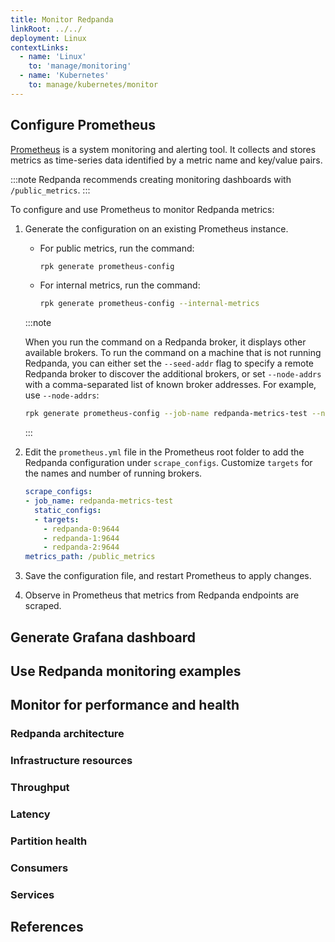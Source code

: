 ```yaml
---
title: Monitor Redpanda
linkRoot: ../../
deployment: Linux
contextLinks:
  - name: 'Linux'
    to: 'manage/monitoring'
  - name: 'Kubernetes'
    to: manage/kubernetes/monitor
---
```


<head>
  <meta name="title" content="Monitor Redpanda | Redpanda Docs" />
  <meta name="description" content="Metrics to monitor the health of your system to predict issues and optimize performance."/>
  <link rel="canonical" href="https://docs.redpanda.com/docs/manage/monitoring/" />
</head>


<ContextLink frontmatter={frontMatter}
/>

<Intro frontmatter={frontMatter}/>

## Configure Prometheus

[Prometheus](https://prometheus.io/) is a system monitoring and alerting tool. It collects and stores metrics as time-series data identified by a metric name and key/value pairs.

:::note
Redpanda recommends creating monitoring dashboards with `/public_metrics`.
:::

To configure and use Prometheus to monitor Redpanda metrics:

1. Generate the configuration on an existing Prometheus instance.

    - For public metrics, run the command:

        ```bash
        rpk generate prometheus-config
        ```

    - For internal metrics, run the command:

        ```bash
        rpk generate prometheus-config --internal-metrics
        ```

    :::note

    When you run the command on a Redpanda broker, it displays other available brokers. To run the command on a machine that is not running Redpanda, you can either set the `--seed-addr` flag to specify a remote Redpanda broker to discover the additional brokers, or set `--node-addrs` with a comma-separated list of known broker addresses. For example, use `--node-addrs`:

    ```bash
    rpk generate prometheus-config --job-name redpanda-metrics-test --node-addrs 172.31.18.239:9644,172.31.18.239:9643,172.31.18.239:9642
    ```
    :::

1. Edit the `prometheus.yml` file in the Prometheus root folder to add the Redpanda configuration under `scrape_configs`. Customize `targets` for the names and number of running brokers.

    ```yaml
    scrape_configs:
    - job_name: redpanda-metrics-test
      static_configs:
      - targets:
        - redpanda-0:9644
        - redpanda-1:9644
        - redpanda-2:9644
    metrics_path: /public_metrics
    ```

1. Save the configuration file, and restart Prometheus to apply changes.

1. Observe in Prometheus that metrics from Redpanda endpoints are scraped.

## Generate Grafana dashboard

<GenerateGrafanaDashboard frontmatter={frontMatter}/>

## Use Redpanda monitoring examples 

<MonitoringExamples/>

## Monitor for performance and health

<MonitorForPerformance/>

### Redpanda architecture

<RedpandaArchitecture frontmatter={frontMatter}/>

### Infrastructure resources

<InfrastructureResources frontmatter={frontMatter}/>

### Throughput

<Throughput frontmatter={frontMatter}/>

### Latency

<Latency frontmatter={frontMatter}/>

### Partition health

<PartitionHealth frontmatter={frontMatter}/>

### Consumers

<Consumers frontmatter={frontMatter}/>

### Services

<Services/>

## References

<References frontmatter={frontMatter}/>
